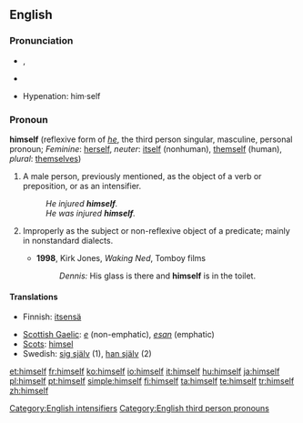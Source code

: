 ==English==

{{rank|being|day|through|116|himself|go|how|long}}

===Pronunciation===
{{English reflexive pronouns}}
* {{IPA|/hɪmˈsɛlf/}}, {{SAMPA|/hIm"sElf/}}
* {{audio|en-us-himself.ogg|Audio (US)}}
*: {{rhymes|ɛlf}}
* Hypenation: him&middot;self

===Pronoun===
'''himself''' (reflexive form of ''[[he]]'', the third person singular, masculine, personal pronoun; ''Feminine'': [[herself]], ''neuter'': [[itself]] (nonhuman), [[themself]] (human), ''plural'': [[themselves]])

# A male person, previously mentioned, as the object of a verb or preposition, or as an intensifier.
#: ''He injured '''himself'''.''
#: ''He was injured '''himself'''.''
# {{proscribed}} Improperly as the subject or non-reflexive object of a predicate; mainly in nonstandard dialects.
#* '''1998''', Kirk Jones, ''Waking Ned'', Tomboy films
#*: ''Dennis:'' His glass is there and '''himself''' is in the toilet.

====Translations====
{{trans-top|male person}}
* Finnish: [[itsensä]]
{{trans-mid}}
* [[Scottish Gaelic]]: ''[[e]]'' (non-emphatic), ''[[esan]]'' (emphatic)
* [[Scots]]: [[himsel]]
* Swedish: [[sig själv]] (1), [[han själv]] (2)
{{trans-bottom}}

[[Category:English intensifiers]]
[[Category:English third person pronouns]]

[[et:himself]]
[[fr:himself]]
[[ko:himself]]
[[io:himself]]
[[it:himself]]
[[hu:himself]]
[[ja:himself]]
[[pl:himself]]
[[pt:himself]]
[[simple:himself]]
[[fi:himself]]
[[ta:himself]]
[[te:himself]]
[[tr:himself]]
[[zh:himself]]